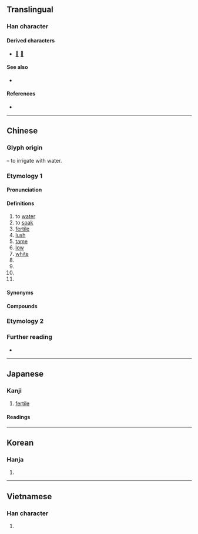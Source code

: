 {{character info}}
==Translingual==

===Han character===
{{Han char|rn=85|rad=水|as=04|sn=7|four=32134|canj=EHK|ids=⿰氵夭}}

====Derived characters====
* [[𠴎]] [[鋈]]

====See also====
* {{l|mul|添}}

====References====
* {{Han ref|kx=0609.130|dkj=17184|dj=1002.100|hdz=31566.050|uh=6C83|ud=27779|bh=A855|bd=43093}}

----

==Chinese==
{{zh-forms|alt=渥:Min Nan}}

===Glyph origin===
{{Han etym}}
{{Han compound|水|alt1=氵|t1=water|夭|ls=psc|c1=s|c2=p}} – to irrigate with water.

===Etymology 1===

====Pronunciation====
{{zh-pron
|m=wò
|c=juk1
|h=pfs=
|md=
|mn=ak/qz,xm,zz:ok
|mn_note=ak - vernacular; ok - literary
|w=
|mc=y
|oc=y
|cat=v,a
}}

====Definitions====
{{zh-hanzi}}

# to [[water]]
# to [[soak]]
# [[fertile]]
# [[lush]]
# [[tame]]
# [[low]]
# [[white]]
# {{place|zh|river|p/Shanxi}}
# {{zh-short|曲沃}}
# {{zh-alt-form|飫}}
# {{surname|zh}}

====Synonyms====
{{zh-dial|澆}}

====Compounds====
{{zh-der|以湯沃雪|以湯沃沸|如湯沃雪|以飴沃釜|沃沃|沃土|沃野千里|沃腴|沃果兒|沃饒|啟沃|沃野|沃衍|衍沃|表沃夫|肥沃月灣|饒沃|肥沃|符拉迪沃斯托克}}

===Etymology 2===
{{zh-see|澳|ss}}

===Further reading===
* {{thcwd|3295}}

----

==Japanese==

===Kanji===
{{ja-kanji|grade=|rs=水04}}

# [[fertile]]

====Readings====
{{ja-readings
|goon=おく
|kanon=よく
|kanyoon=よう
|kun=そそ-ぐ, こえる, い-る<い-る<𛀆-る
|nanori=そそぐ
}}

----

==Korean==

===Hanja===
{{ko-hanja|hangeul=옥|eumhun=|rv=ok|mr=ok|y=ok}}

# {{rfdef|ko|sort=水04}}

----

==Vietnamese==

===Han character===
{{vi-readings|reading=óc|rs=水04}}

# {{rfdef|vi|sort=水04}}